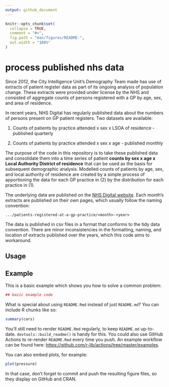 ```yaml
---
output: github_document
---
```


<!-- README.md is generated from README.Rmd. Please edit that file -->

```r
knitr::opts_chunk$set(
  collapse = TRUE,
  comment = "#>",
  fig.path = "man/figures/README-",
  out.width = "100%"
)
```

# process published nhs data

<!-- badges: start -->
<!-- badges: end -->

Since 2012, the City Intelligence Unit's Demography Team made has use of extracts of patient register data as part of its ongoing analysis of population change.  These extracts were provided under license by the NHS and consisted of aggregate counts of persons registered with a GP by age, sex, and area of residence.  

In recent years, NHS Digital has regularly published data about the numbers of persons present on GP patient registers. Two datasets are available: 

1. Counts of patients by practice attended x sex x LSOA of residence - published quarterly

2. Counts of patients by practice attended x sex x age - published monthly

The purpose of the code in this repository is to take these published data and consolidate them into a time series of patient **counts by sex x age x Local Authority District of residence** that can be used as the basis for subsequent demographic analysis. Modelled counts of patients by age, sex, and local authority of residence are created by a simple process of apportioning the data for each GP practice in (2) by the distribution for each practice in (1).

The underlying data are published on the [NHS Digital website](https://digital.nhs.uk/data-and-information/publications/statistical/patients-registered-at-a-gp-practice). Each month's extracts are published on their own pages, which usually follow the naming convention:

```
.../patients-registered-at-a-gp-practice/<month>-<year>
```

The data is published in csv files in a format that conforms to the tidy data convention. There are minor inconsistencies in the formatting, naming, and location of extracts published over the years, which this code aims to workaround.




## Usage




## Example

This is a basic example which shows you how to solve a common problem:

```r

## basic example code
```

What is special about using `README.Rmd` instead of just `README.md`? You can include R chunks like so:

```r
summary(cars)
```

You'll still need to render `README.Rmd` regularly, to keep `README.md` up-to-date. `devtools::build_readme()` is handy for this. You could also use GitHub Actions to re-render `README.Rmd` every time you push. An example workflow can be found here: <https://github.com/r-lib/actions/tree/master/examples>.

You can also embed plots, for example:

```r
plot(pressure)
```

In that case, don't forget to commit and push the resulting figure files, so they display on GitHub and CRAN.
